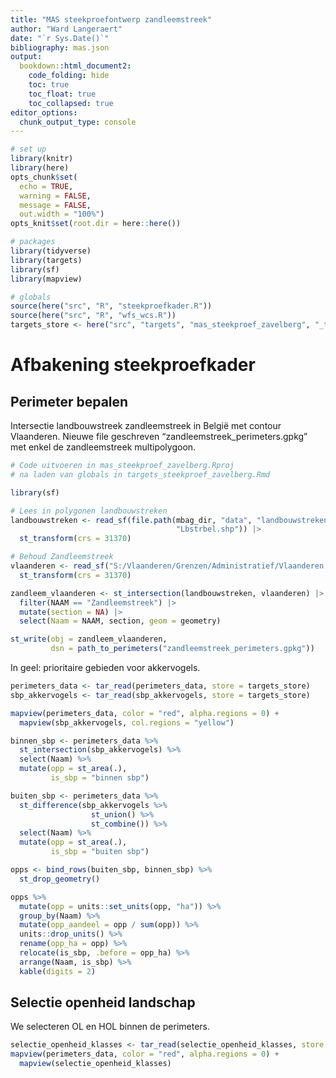```yaml
---
title: "MAS steekproefontwerp zandleemstreek"
author: "Ward Langeraert"
date: "`r Sys.Date()`"
bibliography: mas.json
output:
  bookdown::html_document2:
    code_folding: hide
    toc: true
    toc_float: true
    toc_collapsed: true
editor_options: 
  chunk_output_type: console
---
```


```r
# set up
library(knitr)
library(here)
opts_chunk$set(
  echo = TRUE,
  warning = FALSE,
  message = FALSE,
  out.width = "100%")
opts_knit$set(root.dir = here::here())

# packages
library(tidyverse)
library(targets)
library(sf)
library(mapview)

# globals
source(here("src", "R", "steekproefkader.R"))
source(here("src", "R", "wfs_wcs.R"))
targets_store <- here("src", "targets", "mas_steekproef_zavelberg", "_targets")
```

# Afbakening steekproefkader

## Perimeter bepalen

Intersectie landbouwstreek zandleemstreek in België met contour Vlaanderen. Nieuwe file geschreven "zandleemstreek_perimeters.gpkg" met enkel de zandleemstreek multipolygoon.

```r
# Code uitvoeren in mas_steekproef_zavelberg.Rproj
# na laden van globals in targets_steekproef_zavelberg.Rmd

library(sf)

# Lees in polygonen landbouwstreken
landbouwstreken <- read_sf(file.path(mbag_dir, "data", "landbouwstreken", 
                                     "Lbstrbel.shp")) |>
  st_transform(crs = 31370)

# Behoud Zandleemstreek
vlaanderen <- read_sf("S:/Vlaanderen/Grenzen/Administratief/Vlaanderen.shp") |>
  st_transform(crs = 31370)

zandleem_vlaanderen <- st_intersection(landbouwstreken, vlaanderen) |>
  filter(NAAM == "Zandleemstreek") |>
  mutate(section = NA) |>
  select(Naam = NAAM, section, geom = geometry)

st_write(obj = zandleem_vlaanderen,
         dsn = path_to_perimeters("zandleemstreek_perimeters.gpkg"))
```

In geel: prioritaire gebieden voor akkervogels.

```r
perimeters_data <- tar_read(perimeters_data, store = targets_store)
sbp_akkervogels <- tar_read(sbp_akkervogels, store = targets_store)

mapview(perimeters_data, color = "red", alpha.regions = 0) +
  mapview(sbp_akkervogels, col.regions = "yellow")
```

```r
binnen_sbp <- perimeters_data %>%
  st_intersection(sbp_akkervogels) %>%
  select(Naam) %>%
  mutate(opp = st_area(.),
         is_sbp = "binnen sbp")

buiten_sbp <- perimeters_data %>%
  st_difference(sbp_akkervogels %>%
                  st_union() %>%
                  st_combine()) %>%
  select(Naam) %>%
  mutate(opp = st_area(.),
         is_sbp = "buiten sbp")

opps <- bind_rows(buiten_sbp, binnen_sbp) %>% 
  st_drop_geometry()

opps %>%
  mutate(opp = units::set_units(opp, "ha")) %>%
  group_by(Naam) %>%
  mutate(opp_aandeel = opp / sum(opp)) %>%
  units::drop_units() %>%
  rename(opp_ha = opp) %>%
  relocate(is_sbp, .before = opp_ha) %>%
  arrange(Naam, is_sbp) %>%
  kable(digits = 2)
```


## Selectie openheid landschap

We selecteren OL en HOL binnen de perimeters.

```r
selectie_openheid_klasses <- tar_read(selectie_openheid_klasses, store = targets_store)
mapview(perimeters_data, color = "red", alpha.regions = 0) +
  mapview(selectie_openheid_klasses)
```
